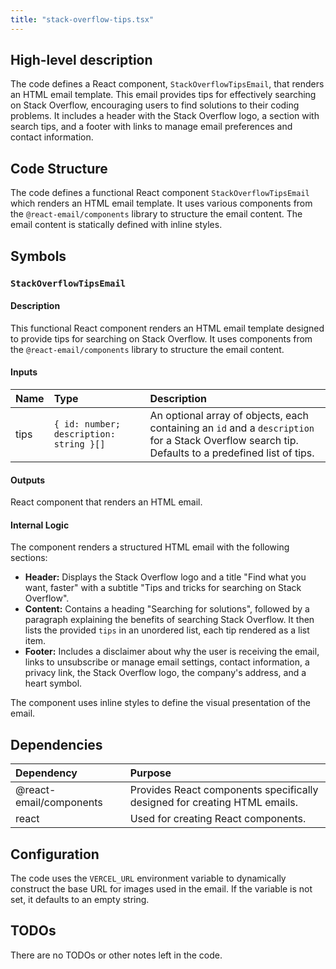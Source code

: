 ```yaml
---
title: "stack-overflow-tips.tsx"
---
```


## High-level description
The code defines a React component, `StackOverflowTipsEmail`, that renders an HTML email template. This email provides tips for effectively searching on Stack Overflow, encouraging users to find solutions to their coding problems. It includes a header with the Stack Overflow logo, a section with search tips, and a footer with links to manage email preferences and contact information.

## Code Structure
The code defines a functional React component `StackOverflowTipsEmail` which renders an HTML email template. It uses various components from the `@react-email/components` library to structure the email content. The email content is statically defined with inline styles.

## Symbols

### `StackOverflowTipsEmail`
#### Description
This functional React component renders an HTML email template designed to provide tips for searching on Stack Overflow. It uses components from the `@react-email/components` library to structure the email content.

#### Inputs
| Name | Type | Description |
|:-----|:-----|:------------|
| tips | `{ id: number; description: string }[]` | An optional array of objects, each containing an `id` and a `description` for a Stack Overflow search tip. Defaults to a predefined list of tips. |

#### Outputs
React component that renders an HTML email.

#### Internal Logic
The component renders a structured HTML email with the following sections:
- **Header:** Displays the Stack Overflow logo and a title "Find what you want, faster" with a subtitle "Tips and tricks for searching on Stack Overflow".
- **Content:** Contains a heading "Searching for solutions", followed by a paragraph explaining the benefits of searching Stack Overflow. It then lists the provided `tips` in an unordered list, each tip rendered as a list item.
- **Footer:** Includes a disclaimer about why the user is receiving the email, links to unsubscribe or manage email settings, contact information, a privacy link, the Stack Overflow logo, the company's address, and a heart symbol.

The component uses inline styles to define the visual presentation of the email.

## Dependencies
| Dependency | Purpose |
|:-----------|:--------|
| @react-email/components | Provides React components specifically designed for creating HTML emails. |
| react | Used for creating React components. |

## Configuration
The code uses the `VERCEL_URL` environment variable to dynamically construct the base URL for images used in the email. If the variable is not set, it defaults to an empty string.

## TODOs
There are no TODOs or other notes left in the code.

